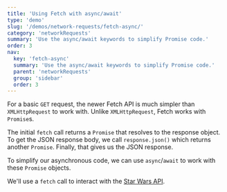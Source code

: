 ```yaml
---
title: 'Using Fetch with async/await'
type: 'demo'
slug: '/demos/network-requests/fetch-async/'
category: 'networkRequests'
summary: 'Use the async/await keywords to simplify Promise code.'
order: 3
nav:
  key: 'fetch-async'
  summary: 'Use the async/await keywords to simplify Promise code.'
  parent: 'networkRequests'
  group: 'sidebar'
  order: 3
---
```


For a basic `GET` request, the newer Fetch API is much simpler than `XMLHttpRequest` to work with. Unlike `XMLHttpRequest`, Fetch works with `Promise`s. 

The initial `fetch` call returns a `Promise` that resolves to the response object. To get the JSON response body, we call `response.json()` which returns another `Promise`. Finally, that gives us the JSON response.

To simplify our asynchronous code, we can use `async`/`await` to work with these `Promise` objects.

We'll use a `fetch` call to interact with the [Star Wars API](https://swapi.dev/).

